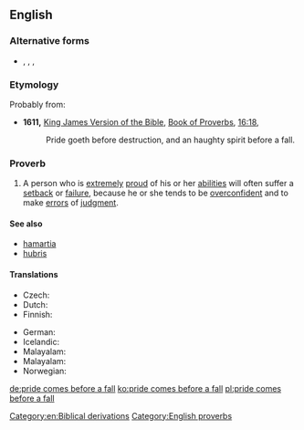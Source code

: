 ==English==

===Alternative forms===
* {{l|en|pride cometh before a fall}}, {{l|en|pride goes before a fall}}, {{l|en|pride goeth before a fall}}, {{l|en|pride wenteth before a fall}}

===Etymology===
Probably from:
* '''1611,''' [[w:King James Version of the Bible|King James Version of the Bible]], [[w:Book of Proverbs|Book of Proverbs]], [[s:Bible (King James)/Proverbs#Chapter 16|16:18]],
*: Pride goeth before destruction, and an haughty spirit before a fall.

===Proverb===
{{head|en|proverb|head=[[pride]] [[comes]] [[before]] [[a]] [[fall]]}}

# A person who is [[extremely]] [[proud]] of his or her [[ability|abilities]] will often suffer a [[setback]] or [[failure]], because he or she tends to be [[overconfident]] and to make [[error]]s of [[judgment]].

====See also====
* [[hamartia]]
* [[hubris]]

====Translations====

{{trans-top|Translations}}
* Czech: {{t-|cs|pýcha předchází pád}}
* Dutch: {{t-|nl|hoogmoed komt voor de val}}
* Finnish: {{t-|fi|ylpeys käy lankeemuksen edellä}}
{{trans-mid}}
* German: {{t+|de|Hochmut kommt vor dem Fall}}
* Icelandic: {{qualifier|haughtiness is closest to failure}} {{t-|is|dramb er falli næst}}
* Malayalam: {{t|ml|malayalam|sc=Mlym}}
* Malayalam: {{t|ml|malayalam|sc=Mlym}}
* Norwegian: {{t|no|hovmod står for fall}}
{{trans-bottom}}

[[Category:en:Biblical derivations]]
[[Category:English proverbs]]

[[de:pride comes before a fall]]
[[ko:pride comes before a fall]]
[[pl:pride comes before a fall]]
